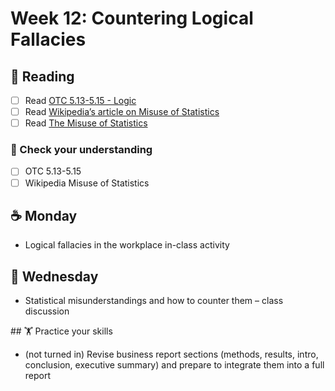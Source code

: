 
# Week 12: Countering Logical Fallacies

## 📖 Reading

- [ ] Read [OTC 5.13-5.15 - Logic](https://alg.manifoldapp.org/read/open-technical-communication/section/7899c269-bf9e-4d23-a881-0d43241fb1e5)
- [ ] Read [Wikipedia’s article on Misuse of Statistics](https://en.wikipedia.org/wiki/Misuse_of_statistics)
- [ ] Read [The Misuse of Statistics](https://doi.org/10.1080/08989620212968)

### 🎯 Check your understanding

- [ ] OTC 5.13-5.15
- [ ] Wikipedia Misuse of Statistics

## ☕ Monday

- Logical fallacies in the workplace in-class activity

## 🐪 Wednesday

- Statistical misunderstandings and how to counter them -- class discussion

##️ 🏋️ Practice your skills

- (not turned in) Revise business report sections (methods, results, intro, conclusion, executive summary) and prepare to integrate them into a full report


